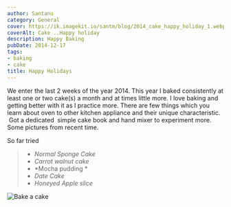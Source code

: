 ```yaml
---
author: Santanu
category: General
cover: https://ik.imagekit.io/santm/blog/2014_cake_happy_holiday_1.webp
coverAlt: Cake ..Happy holiday
description: Happy Baking
pubDate: 2014-12-17
tags:
- baking
- cake
title: Happy Holidays
---
```



We enter the last 2 weeks of the year 2014. This year I baked consistently at least one or two cake(s) a month and at times little more. I love baking and getting better with it as I practice more. There are few things which you learn about oven to other kitchen appliance and their unique characteristic.  Got a dedicated  simple cake book and hand mixer to experiment more. Some pictures from recent time.  

So far tried  

> -   *Normal Sponge Cake*
> -   *Carrot walnut cake*
> -   *Mocha pudding *
> -   *Date Cake*
> -   *Honeyed Apple slice*

<Image src={cake2} alt="Bake a cake"/>